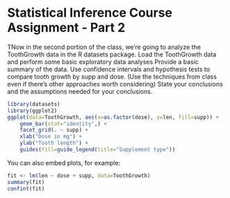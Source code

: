 Statistical Inference Course Assignment - Part 2 
========================================================

TNow in the second portion of the class, we're going to analyze the ToothGrowth data in the R datasets package. 
Load the ToothGrowth data and perform some basic exploratory data analyses 
Provide a basic summary of the data.
Use confidence intervals and hypothesis tests to compare tooth growth by supp and dose. (Use the techniques from class even if there's other approaches worth considering)
State your conclusions and the assumptions needed for your conclusions. 

```r
library(datasets)
library(ggplot2)
ggplot(data=ToothGrowth, aes(x=as.factor(dose), y=len, fill=supp)) +
    geom_bar(stat="identity",) +
    facet_grid(. ~ supp) +
    xlab("Dose in mg") +
    ylab("Tooth length") +
    guides(fill=guide_legend(title="Supplement type"))
```

You can also embed plots, for example:

```r
fit <- lm(len ~ dose + supp, data=ToothGrowth)
summary(fit)
confint(fit)
```

